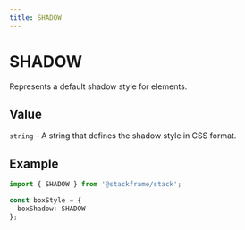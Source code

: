 ```yaml
---
title: SHADOW
---
```


# SHADOW

Represents a default shadow style for elements.

## Value

`string` - A string that defines the shadow style in CSS format.

## Example

```typescript
import { SHADOW } from '@stackframe/stack';

const boxStyle = {
  boxShadow: SHADOW
};
```